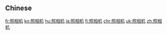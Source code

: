 {{also|照相機}}
==Chinese==
{{zh-see|照相機}}

[[fr:照相机]]
[[ko:照相机]]
[[hu:照相机]]
[[ja:照相机]]
[[fi:照相机]]
[[chr:照相机]]
[[uk:照相机]]
[[zh:照相机]]